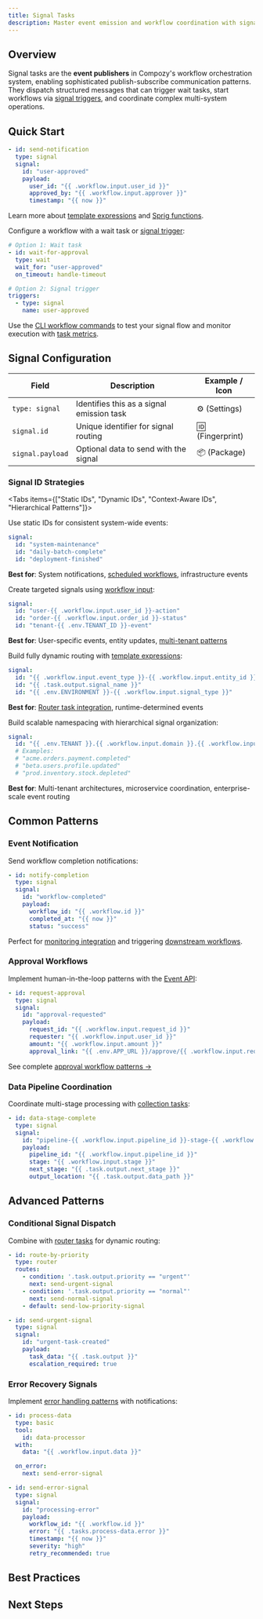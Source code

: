 ```yaml
---
title: Signal Tasks
description: Master event emission and workflow coordination with signal tasks. Learn how to send structured messages between workflows, implement event-driven architectures, and build decoupled communication patterns.
---
```


## Overview

Signal tasks are the **event publishers** in Compozy's workflow orchestration system, enabling sophisticated publish-subscribe communication patterns. They dispatch structured messages that can trigger wait tasks, start workflows via [signal triggers](/docs/core/signals/signal-triggers), and coordinate complex multi-system operations.

<FeatureCardList cols={2}>
  <FeatureCard
    title="Event Broadcasting"
    description="Publish to multiple subscribers with guaranteed delivery"
    icon="Radio"
  />
  <FeatureCard
    title="Dynamic Routing"
    description="Context-aware signal IDs using template expressions"
    icon="Route"
  />
  <FeatureCard
    title="Structured Payloads"
    description="Rich data structures with schema validation"
    icon="Package"
  />
  <FeatureCard
    title="Error Handling"
    description="Retry strategies and failure recovery patterns"
    icon="Shield"
  />
</FeatureCardList>

## Quick Start

<Steps numbered>
<Step title="Define a signal task" description="Create your first signal emitter">

```yaml
- id: send-notification
  type: signal
  signal:
    id: "user-approved"
    payload:
      user_id: "{{ .workflow.input.user_id }}"
      approved_by: "{{ .workflow.input.approver }}"
      timestamp: "{{ now }}"
```

Learn more about [template expressions](/docs/core/yaml-templates/context-variables) and [Sprig functions](/docs/core/yaml-templates/sprig-functions).

</Step>
<Step title="Create a receiver" description="Set up a workflow to receive signals">

Configure a workflow with a wait task or [signal trigger](/docs/core/signals/signal-triggers):

```yaml
# Option 1: Wait task
- id: wait-for-approval
  type: wait
  wait_for: "user-approved"
  on_timeout: handle-timeout

# Option 2: Signal trigger
triggers:
  - type: signal
    name: user-approved
```

</Step>
<Step title="Test the flow" description="Execute and monitor signal delivery">

Use the [CLI workflow commands](/docs/cli/workflow-commands) to test your signal flow and monitor execution with [task metrics](/docs/core/monitoring/task-metrics).

</Step>
</Steps>

## Signal Configuration

| Field            | Description                                 | Example / Icon   |
|------------------|---------------------------------------------|------------------|
| `type: signal`   | Identifies this as a signal emission task   | ⚙️ (Settings)    |
| `signal.id`      | Unique identifier for signal routing        | 🆔 (Fingerprint) |
| `signal.payload` | Optional data to send with the signal       | 📦 (Package)     |

### Signal ID Strategies

<Tabs items={["Static IDs", "Dynamic IDs", "Context-Aware IDs", "Hierarchical Patterns"]}>
<Tab value="Static IDs">

Use static IDs for consistent system-wide events:

```yaml
signal:
  id: "system-maintenance"
  id: "daily-batch-complete"
  id: "deployment-finished"
```

**Best for**: System notifications, [scheduled workflows](/docs/core/workflows/scheduled-workflows), infrastructure events

</Tab>
<Tab value="Dynamic IDs">

Create targeted signals using [workflow input](/docs/core/yaml-templates/context-variables#workflow-context):

```yaml
signal:
  id: "user-{{ .workflow.input.user_id }}-action"
  id: "order-{{ .workflow.input.order_id }}-status"
  id: "tenant-{{ .env.TENANT_ID }}-event"
```

**Best for**: User-specific events, entity updates, [multi-tenant patterns](/docs/core/workflows/patterns#multi-tenant)

</Tab>
<Tab value="Context-Aware IDs">

Build fully dynamic routing with [template expressions](/docs/core/yaml-templates/overview):

```yaml
signal:
  id: "{{ .workflow.input.event_type }}-{{ .workflow.input.entity_id }}"
  id: "{{ .task.output.signal_name }}"
  id: "{{ .env.ENVIRONMENT }}-{{ .workflow.input.signal_type }}"
```

**Best for**: [Router task integration](/docs/core/tasks/router-tasks), runtime-determined events

</Tab>
<Tab value="Hierarchical Patterns">

Build scalable namespacing with hierarchical signal organization:

```yaml
signal:
  id: "{{ .env.TENANT }}.{{ .workflow.input.domain }}.{{ .workflow.input.entity }}.{{ .workflow.input.action }}"
  # Examples:
  # "acme.orders.payment.completed"
  # "beta.users.profile.updated"
  # "prod.inventory.stock.depleted"
```

**Best for**: Multi-tenant architectures, microservice coordination, enterprise-scale event routing

</Tab>
</Tabs>

## Common Patterns

### Event Notification

Send workflow completion notifications:

```yaml
- id: notify-completion
  type: signal
  signal:
    id: "workflow-completed"
    payload:
      workflow_id: "{{ .workflow.id }}"
      completed_at: "{{ now }}"
      status: "success"
```

Perfect for [monitoring integration](/docs/core/monitoring/task-metrics) and triggering [downstream workflows](/docs/core/workflows/patterns#event-driven).

### Approval Workflows

Implement human-in-the-loop patterns with the [Event API](/docs/core/signals/event-api):

```yaml
- id: request-approval
  type: signal
  signal:
    id: "approval-requested"
    payload:
      request_id: "{{ .workflow.input.request_id }}"
      requester: "{{ .workflow.input.user_id }}"
      amount: "{{ .workflow.input.amount }}"
      approval_link: "{{ .env.APP_URL }}/approve/{{ .workflow.input.request_id }}"
```

See complete [approval workflow patterns →](/docs/core/workflows/patterns#approval-workflows)

### Data Pipeline Coordination

Coordinate multi-stage processing with [collection tasks](/docs/core/tasks/collection-tasks):

```yaml
- id: data-stage-complete
  type: signal
  signal:
    id: "pipeline-{{ .workflow.input.pipeline_id }}-stage-{{ .workflow.input.stage }}"
    payload:
      pipeline_id: "{{ .workflow.input.pipeline_id }}"
      stage: "{{ .workflow.input.stage }}"
      next_stage: "{{ .task.output.next_stage }}"
      output_location: "{{ .task.output.data_path }}"
```

## Advanced Patterns

### Conditional Signal Dispatch

Combine with [router tasks](/docs/core/tasks/router-tasks) for dynamic routing:

```yaml
- id: route-by-priority
  type: router
  routes:
    - condition: '.task.output.priority == "urgent"'
      next: send-urgent-signal
    - condition: '.task.output.priority == "normal"'
      next: send-normal-signal
    - default: send-low-priority-signal

- id: send-urgent-signal
  type: signal
  signal:
    id: "urgent-task-created"
    payload:
      task_data: "{{ .task.output }}"
      escalation_required: true
```

### Error Recovery Signals

Implement [error handling patterns](/docs/core/tasks/basic-tasks#error-handling) with notifications:

```yaml
- id: process-data
  type: basic
  tool:
    id: data-processor
  with:
    data: "{{ .workflow.input.data }}"

  on_error:
    next: send-error-signal

- id: send-error-signal
  type: signal
  signal:
    id: "processing-error"
    payload:
      workflow_id: "{{ .workflow.id }}"
      error: "{{ .tasks.process-data.error }}"
      timestamp: "{{ now }}"
      severity: "high"
      retry_recommended: true
```

## Best Practices

<FeatureCardList cols={3}>
  <FeatureCard
    title="Consistent Naming"
    description="Use clear, hierarchical signal IDs like 'domain-entity-action'"
    icon="Tag"
  />
  <FeatureCard
    title="Minimal Payloads"
    description="Include essential data only; use references for large objects"
    icon="Minimize"
  />
  <FeatureCard
    title="Version Compatibility"
    description="Include version info in payloads for backward compatibility"
    icon="GitBranch"
  />
</FeatureCardList>

## Next Steps

<ReferenceCardList>
  <ReferenceCard
    title="Signal Overview"
    description="Understand the fundamental concepts of signals and wait tasks"
    href="/docs/core/signals/overview"
    icon="Timer"
  />
  <ReferenceCard
    title="Signal Triggers"
    description="Start workflows automatically when signals are received"
    href="/docs/core/signals/signal-triggers"
    icon="Play"
  />
  <ReferenceCard
    title="Event API"
    description="Send signals programmatically via REST API"
    href="/docs/core/signals/event-api"
    icon="Code"
  />
  <ReferenceCard
    title="Workflow Patterns"
    description="Explore event-driven and approval workflow patterns"
    href="/docs/core/workflows/patterns"
    icon="Workflow"
  />
  <ReferenceCard
    title="Task Execution"
    description="Understand how signals fit into task orchestration"
    href="/docs/core/tasks/overview"
    icon="Zap"
  />
  <ReferenceCard
    title="Error Handling"
    description="Build resilient signal-based workflows"
    href="/docs/core/tasks/error-handling"
    icon="Shield"
  />
  <ReferenceCard
    title="Monitoring"
    description="Track signal performance and reliability"
    href="/docs/core/monitoring/task-metrics"
    icon="Eye"
  />
  <ReferenceCard
    title="CLI Commands"
    description="Execute and debug signal workflows"
    href="/docs/cli/workflow-commands"
    icon="Terminal"
  />
</ReferenceCardList>
